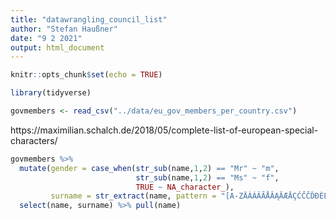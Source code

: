 ```yaml
---
title: "datawrangling_council_list"
author: "Stefan Haußner"
date: "9 2 2021"
output: html_document
---
```


```r
knitr::opts_chunk$set(echo = TRUE)
```

```r
library(tidyverse)
```

```r
govmembers <- read_csv("../data/eu_gov_members_per_country.csv")
```

https://maximilian.schalch.de/2018/05/complete-list-of-european-special-characters/

```r
govmembers %>% 
  mutate(gender = case_when(str_sub(name,1,2) == "Mr" ~ "m",
                            str_sub(name,1,2) == "Ms" ~ "f",
                            TRUE ~ NA_character_),
         surname = str_extract(name, pattern = "[A-ZÄÀÁÂÃÅǍĄĂÆĀÇĆĈČĎĐÈÉÊËĚĘĖĒĜĢĞĤÌÍÎÏĪĮĴĶĹĺĻŁĽľĿÑŃŇŅÖÒÓÔÕŐØŒŔŘŚŜŞŠȘŤŢÞȚÜÙÚÛŰŨŲŮŪŴÝŸŶŹŽŻ]*[-'[:blank:]]*[A-ZÄÀÁÂÃÅǍĄĂÆĀÇĆĈČĎĐÈÉÊËĚĘĖĒĜĢĞĤÌÍÎÏĪĮĴĶĹĺĻŁĽľĿÑŃŇŅÖÒÓÔÕŐØŒŔŘŚŜŞŠȘŤŢÞȚÜÙÚÛŰŨŲŮŪŴÝŸŶŹŽŻ]+$")) %>% 
  select(name, surname) %>% pull(name)
```

